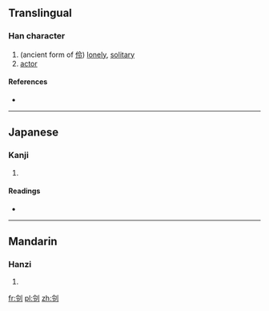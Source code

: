 ==Translingual==

===Han character===
{{Han char|rn=18|rad=刀|as=05|sn=7|four=|canj=人戈中弓 (OILN), X人戈中弓 (XOILN)|ids=⿰[[令]][[刂]]}}

# (ancient form of [[伶]]) [[lonely]], [[solitary]]
# [[actor]]

====References====
* {{Han ref|kx=0138.070|dkj=01919|dj=0311.080|hdz=10330.040|uh=5222|ud=21026}}

----

==Japanese==

===Kanji===
{{ja-kanji|grade=|rs=刀05}}

# {{defn|lang=ja|sort=刀05}}

====Readings====
* {{ja-readings|on=[[れい]] (rei), [[りょう]] (ryō)|kun=[[さく]] (saku)}}

----

==Mandarin==

===Hanzi===
{{cmn-hanzi|pin=[[líng]] ([[ling2]])|wg=ling<sup>2</sup>}}

# {{defn|lang=cmn|sort=刀05}}

[[fr:刢]]
[[pl:刢]]
[[zh:刢]]
